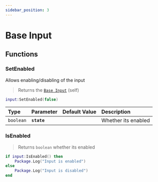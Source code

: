 ```yaml
---
sidebar_position: 3
---
```


# Base Input

## Functions


<BaseInputFunctions />

### SetEnabled

Allows enabling/disabling of the input

> Returns the [`Base Input`](base-input) (self)

```lua
input:SetEnabled(false)
```

| Type | Parameter | Default Value | Description |
| :--- | :--- | :--- | :--- |
| `boolean` | **`state`** |  | Whether its enabled |

### IsEnabled

> Returns `boolean` whether its enabled

```lua
if input:IsEnabled() then
    Package.Log("Input is enabled")
else
    Package.Log("Input is disabled")
end
```
